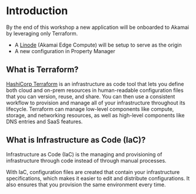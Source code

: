 # Introduction

By the end of this workshop a new application will be onboarded to Akamai by leveraging only Terraform.
* A [Linode](https://www.linode.com/) (Akamai Edge Compute) will be setup to serve as the origin
* A new configuration in Property Manager

## What is Terraform?

[HashiCorp Terraform](https://www.terraform.io/) is an infrastructure as code tool that lets you define both cloud and on-prem resources in human-readable configuration files that you can version, reuse, and share. You can then use a consistent workflow to provision and manage all of your infrastructure throughout its lifecycle. Terraform can manage low-level components like compute, storage, and networking resources, as well as high-level components like DNS entries and SaaS features.

## What is Infrastructure as Code (IaC)?

Infrastructure as Code (IaC) is the managing and provisioning of infrastructure through code instead of through manual processes.

With IaC, configuration files are created that contain your infrastructure specifications, which makes it easier to edit and distribute configurations. It also ensures that you provision the same environment every time. 